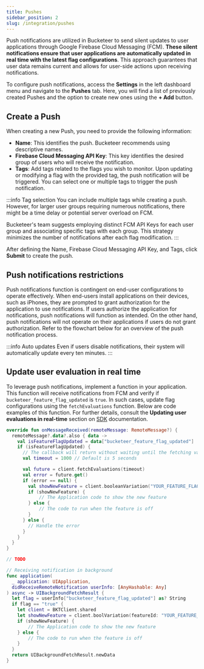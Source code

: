 ```yaml
---
title: Pushes
sidebar_position: 2
slug: /integration/pushes
---
```



Push notifications are utilized in Bucketeer to send silent updates to user applications through Google Firebase Cloud Messaging (FCM). **These silent notifications ensure that user applications are automatically updated in real time with the latest flag configurations**. This approach guarantees that user data remains current and allows for user-side actions upon receiving notifications.

To configure push notifications, access the **Settings** in the left dashboard menu and navigate to the **Pushes** tab. Here, you will find a list of previously created Pushes and the option to create new ones using the **+ Add** button.

## Create a Push

When creating a new Push, you need to provide the following information:

- **Name**: This identifies the push. Bucketeer recommends using descriptive names.
- **Firebase Cloud Messaging API Key**: This key identifies the desired group of users who will receive the notification.
- **Tags**: Add tags related to the flags you wish to monitor. Upon updating or modifying a flag with the provided tag, the push notification will be triggered. You can select one or multiple tags to trigger the push notification.

:::info Tag selection
You can include multiple tags while creating a push. However, for larger user groups requiring numerous notifications, there might be a time delay or potential server overload on FCM.

Bucketeer's team suggests employing distinct FCM API Keys for each user group and associating specific tags with each group. This strategy minimizes the number of notifications after each flag modification.
:::

<CenteredImg
  imgURL="img/integration/pushes/create-push.png"
  alt="Create push"
  wSize="350px"
  borderWidth="1px"
/>

After defining the Name, Firebase Cloud Messaging API Key, and Tags, click **Submit** to create the push.

## Push notifications restrictions

Push notifications function is contingent on end-user configurations to operate effectively. When end-users install applications on their devices, such as iPhones, they are prompted to grant authorization for the application to use notifications. If users authorize the application for notifications, push notifications will function as intended. On the other hand, push notifications will not operate on their applications if users do not grant authorization. Refer to the flowchart below for an overview of the push notification process.

<CenteredImg
  imgURL="img/integration/pushes/push_flow.svg"
  alt="Create push"
  wSize="550px"
/>

:::info Auto updates
Even if users disable notifications, their system will automatically update every ten minutes.
:::

## Update user evaluation in real time

To leverage push notifications, implement a function in your application. This function will receive notifications from FCM and verify if `bucketeer_feature_flag_updated` is `true`. In such cases, update flag configurations using the `fetchEvaluations` function. Below are code examples of this function. For further details, consult the **Updating user evaluations in real-time** section on [SDK](/sdk) documentation.

<Tabs groupId="integrate-buckteer-platform">
<TabItem value="kt" label="Kotlin">

```kotlin showLineNumbers
override fun onMessageReceived(remoteMessage: RemoteMessage?) {
  remoteMessage?.data?.also { data ->
    val isFeatureFlagUpdated = data["bucketeer_feature_flag_updated"]
    if (isFeatureFlagUpdated) {
      // The callback will return without waiting until the fetching variation process finishes
      val timeout = 1000 // Default is 5 seconds

      val future = client.fetchEvaluations(timeout)
      val error = future.get()
      if (error == null) {
        val showNewFeature = client.booleanVariation("YOUR_FEATURE_FLAG_ID", false)
        if (showNewFeature) {
            // The Application code to show the new feature
        } else {
            // The code to run when the feature is off
        }
      } else {
        // Handle the error
      }
    }
  }
}
```

</TabItem>
<TabItem value="dart" label="Dart">

```dart showLineNumbers
// TODO
```

</TabItem>
<TabItem value="swift" label="Swift">

```swift showLineNumbers
// Receiving notification in background
func application(
  _ application: UIApplication,
  didReceiveRemoteNotification userInfo: [AnyHashable: Any]
) async -> UIBackgroundFetchResult {
  let flag = userInfo["bucketeer_feature_flag_updated"] as? String
  if flag == "true" {
    let client = BKTClient.shared
    let showNewFeature = client.boolVariation(featureId: "YOUR_FEATURE_FLAG_ID", defaultValue: false)
    if (showNewFeature) {
        // The Application code to show the new feature
    } else {
        // The code to run when the feature is off
    }
  }
  return UIBackgroundFetchResult.newData
}
```

</TabItem>
</Tabs>
